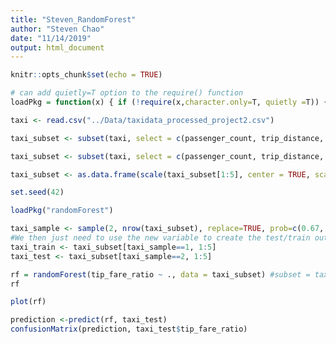 ```yaml
---
title: "Steven_RandomForest"
author: "Steven Chao"
date: "11/14/2019"
output: html_document
---
```


```r
knitr::opts_chunk$set(echo = TRUE)
```

```r
# can add quietly=T option to the require() function
loadPkg = function(x) { if (!require(x,character.only=T, quietly =T)) { install.packages(x,dep=T,repos="http://cran.us.r-project.org"); if(!require(x,character.only=T)) stop("Package not found") } }
```

```r
taxi <- read.csv("../Data/taxidata_processed_project2.csv")

taxi_subset <- subset(taxi, select = c(passenger_count, trip_distance, fare_amount, tip_fare_ratio, Borough_pu, Borough_do, pickup_period, drop_period, trip_duration))

taxi_subset <- subset(taxi, select = c(passenger_count, trip_distance, fare_amount, tip_fare_ratio, trip_duration))

taxi_subset <- as.data.frame(scale(taxi_subset[1:5], center = TRUE, scale = TRUE))

set.seed(42)
```

```r
loadPkg("randomForest")

taxi_sample <- sample(2, nrow(taxi_subset), replace=TRUE, prob=c(0.67, 0.33))
#We then just need to use the new variable to create the test/train outputs, selecting the first four rows as they are the numeric data in the iris data set and we want to predict Species 
taxi_train <- taxi_subset[taxi_sample==1, 1:5]
taxi_test <- taxi_subset[taxi_sample==2, 1:5]

rf = randomForest(tip_fare_ratio ~ ., data = taxi_subset) #subset = taxi_train)
rf
```

```r
plot(rf)
```


```r
prediction <-predict(rf, taxi_test)
confusionMatrix(prediction, taxi_test$tip_fare_ratio)
```

